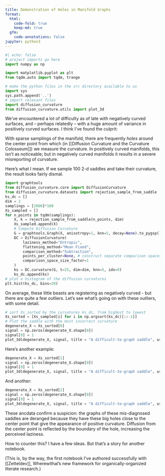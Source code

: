 ```yaml
---
title: Demonstration of Holes in Manifold Graphs
format:
  html: 
    code-fold: true
    keep-md: true
  gfm:
    code-annotations: false
jupyter: python3
---
```


```python
#| echo: false
# project imports go here
import numpy as np

import matplotlib.pyplot as plt
from tqdm.auto import tqdm, trange

# make the python files in the src directory available to us
import sys
sys.path.append('..')
# import relevant files
import diffusion_curvature
from diffusion_curvature.utils import plot_3d
```

We’ve encountered a lot of difficulty as of late with negatively curved surfaces, and – perhaps relatedly – with a huge amount of variance in positively curved surfaces. I think I’ve found the culprit: 

With sparse samplings of the manifold, there are frequently *holes* around the center point from which (in [[Diffusion Curvature and the Curvature Colosseum]]) we measure the curvature. In positively curved manifolds, this isn’t as noticeable; but in negatively curved manifolds it results in a severe misreporting of curvature.

Here’s what I mean. If we sample 100 2-d saddles and take their curvature, the result looks fairly dismal.

```python
import graphtools
from diffusion_curvature.core import DiffusionCurvature
from diffusion_curvature.datasets import rejection_sample_from_saddle
ks_dc = []
dim = 2
samplings = [2000]*100
Xs_sampled = []
for n_points in tqdm(samplings):
    X, k = rejection_sample_from_saddle(n_points, dim)
    Xs_sampled.append(X)
    # Compute Diffusion Curvature
    G = graphtools.Graph(X, anisotropy=1, knn=5, decay=None).to_pygsp()
    DC = DiffusionCurvature(
        laziness_method="Entropic",
        flattening_method="Mean Fixed",
        comparison_method="Subtraction",
        points_per_cluster=None, # construct separate comparison spaces around each point
        comparison_space_size_factor=1
    )
    ks = DC.curvature(G, t=25, dim=dim, knn=5, idx=0)
    ks_dc.append(ks)
# plot a histogram of the diffusion curvatures
plt.hist(ks_dc, bins=20)
```

On average, these little beasts are registering as negatively curved - but there are quite a few outliers. Let’s see what’s going on with these outliers, with some detail.

```python
# sort Xs_sorted by the curvatures ks_dc, from highest to lowest
Xs_sorted = [Xs_sampled[i] for i in np.argsort(ks_dc)[::-1]]
# Plot the saddle with the most incorrect curvature
degenerate_X = Xs_sorted[0]
signal = np.zeros(degenerate_X.shape[0])
signal[0] = 1
plot_3d(degenerate_X, signal, title = "A difficult-to-graph saddle", use_plotly=True)
```

Here's another example:

```python
degenerate_X = Xs_sorted[1]
signal = np.zeros(degenerate_X.shape[0])
signal[0] = 1
plot_3d(degenerate_X, signal, title = "A difficult-to-graph saddle", use_plotly=True)
```

And another:

```python
degenerate_X = Xs_sorted[2]
signal = np.zeros(degenerate_X.shape[0])
signal[0] = 1
plot_3d(degenerate_X, signal, title = "A difficult-to-graph saddle", use_plotly=True)
```

These ancdata confirm a suspicion: the graphs of these mis-diagnosed saddles are deranged because they have these big holes close to the center point that give the appearance of positive curvature. Diffusion from the center point is reflected by the boundary of the hole, increasing the perceived laziness.

How to counter this? I have a few ideas. But that's a story for another notebook.

(This is, by the way, the first notebook I’ve authored successfully with [[Zetteldev]], Wherewithal’s new framework for organically-organized literate research.)